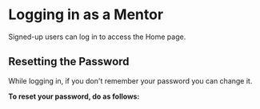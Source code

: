 
# Logging in as a Mentor

Signed-up users can log in to access the Home page.

<LogIn />

## Resetting the Password

While logging in, if you don't remember your password you can change it.

<b>To reset your password, do as follows:</b>

<ResetPassword />